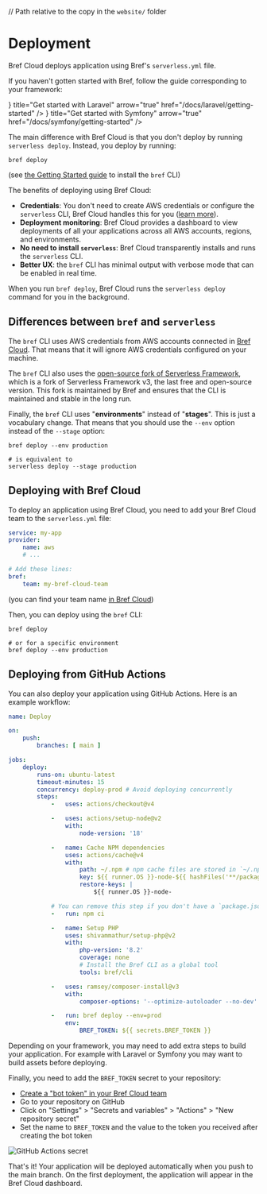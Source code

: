 // Path relative to the copy in the `website/` folder

<NextSeo description="How to deploy Bref application using Bref Cloud." />

# Deployment

Bref Cloud deploys application using Bref's `serverless.yml` file.

If you haven't gotten started with Bref, follow the guide corresponding to your framework:

<Cards num={2}>
    <Card icon={<LaravelIcon />} title="Get started with Laravel" arrow="true" href="/docs/laravel/getting-started" />
    <Card icon={<SymfonyIcon />} title="Get started with Symfony" arrow="true" href="/docs/symfony/getting-started" />
    <Card title="Get started with any PHP framework" arrow="true" href="/docs/default/getting-started" />
</Cards>

The main difference with Bref Cloud is that you don't deploy by running `serverless deploy`. Instead, you deploy by running:

```shell
bref deploy
```

(see [the Getting Started guide](./cloud-getting-started.mdx) to install the `bref` CLI)

The benefits of deploying using Bref Cloud:

- **Credentials**: You don't need to create AWS credentials or configure the `serverless` CLI, Bref Cloud handles this for you ([learn more](./cloud-security.mdx)).
- **Deployment monitoring**: Bref Cloud provides a dashboard to view deployments of all your applications across all AWS accounts, regions, and environments.
- **No need to install `serverless`**: Bref Cloud transparently installs and runs the `serverless` CLI.
- **Better UX**: the `bref` CLI has minimal output with verbose mode that can be enabled in real time.

When you run `bref deploy`, Bref Cloud runs the `serverless deploy` command for you in the background.

## Differences between `bref` and `serverless`

The `bref` CLI uses AWS credentials from AWS accounts connected in [Bref Cloud](https://bref.cloud/aws-accounts). That means that it will ignore AWS credentials configured on your machine.

The `bref` CLI also uses the [open-source fork of Serverless Framework](https://github.com/oss-serverless/serverless), which is a fork of Serverless Framework v3, the last free and open-source version. This fork is maintained by Bref and ensures that the CLI is maintained and stable in the long run.

Finally, the `bref` CLI uses "**environments**" instead of "**stages**". This is just a vocabulary change. That means that you should use the `--env` option instead of the `--stage` option:

```shell
bref deploy --env production

# is equivalent to
serverless deploy --stage production
```

## Deploying with Bref Cloud

To deploy an application using Bref Cloud, you need to add your Bref Cloud team to the `serverless.yml` file:

```yaml
service: my-app
provider:
    name: aws
    # ...

# Add these lines:
bref:
    team: my-bref-cloud-team
```

(you can find your team name [in Bref Cloud](https://bref.cloud/app/create))

Then, you can deploy using the `bref` CLI:

```shell
bref deploy

# or for a specific environment
bref deploy --env production
```

## Deploying from GitHub Actions

You can also deploy your application using GitHub Actions. Here is an example workflow:

```yaml
name: Deploy

on:
    push:
        branches: [ main ]

jobs:
    deploy:
        runs-on: ubuntu-latest
        timeout-minutes: 15
        concurrency: deploy-prod # Avoid deploying concurrently
        steps:
            -   uses: actions/checkout@v4

            -   uses: actions/setup-node@v2
                with:
                    node-version: '18'

            -   name: Cache NPM dependencies
                uses: actions/cache@v4
                with:
                    path: ~/.npm # npm cache files are stored in `~/.npm`
                    key: ${{ runner.OS }}-node-${{ hashFiles('**/package-lock.json') }}
                    restore-keys: |
                        ${{ runner.OS }}-node-

            # You can remove this step if you don't have a `package.json` file
            -   run: npm ci

            -   name: Setup PHP
                uses: shivammathur/setup-php@v2
                with:
                    php-version: '8.2'
                    coverage: none
                    # Install the Bref CLI as a global tool
                    tools: bref/cli

            -   uses: ramsey/composer-install@v3
                with:
                    composer-options: '--optimize-autoloader --no-dev'

            -   run: bref deploy --env=prod
                env:
                    BREF_TOKEN: ${{ secrets.BREF_TOKEN }}
```

<Callout>
    Depending on your framework, you may need to add extra steps to build your application. For example with Laravel or Symfony you may want to build assets before deploying.
</Callout>

Finally, you need to add the `BREF_TOKEN` secret to your repository:

- [Create a "bot token" in your Bref Cloud team](https://bref.cloud/)
- Go to your repository on GitHub
- Click on "Settings" > "Secrets and variables" > "Actions" > "New repository secret"
- Set the name to `BREF_TOKEN` and the value to the token you received after creating the bot token

![GitHub Actions secret](./cloud/github-actions-token.png)

That's it! Your application will be deployed automatically when you push to the main branch. On the first deployment, the application will appear in the Bref Cloud dashboard.
